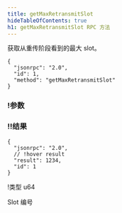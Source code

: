 ```yaml
---
title: getMaxRetransmitSlot
hideTableOfContents: true
h1: getMaxRetransmitSlot RPC 方法
---
```


获取从重传阶段看到的最大 slot。

<APIMethod>

```jsonc !!request curl
{
  "jsonrpc": "2.0",
  "id": 1,
  "method": "getMaxRetransmitSlot"
}
```

### !参数

### !!结果

```jsonc !response
{
  "jsonrpc": "2.0",
  // !hover result
  "result": 1234,
  "id": 1
}
```

!类型 u64

Slot 编号

</APIMethod>
